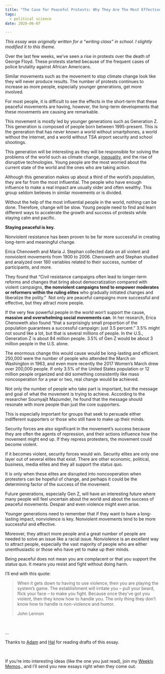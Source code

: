 ```yaml
---
title: "The Case for Peaceful Protests: Why They Are The Most Effective"
tags:
  - political science
date: 2020-06-07

---
```

*This essay was originally written for a “writing class” in school. I slightly modified it to this theme.*

Over the last few weeks, we’ve seen a rise in protests over the death of George Floyd. These protests started because of the frequent cases of police brutality against African Americans. 

Similar movements such as the movement to stop climate change look like they will never produce results. The number of protests continues to increase as more people, especially younger generations, get more involved. 

For most people, it is difficult to see the effects in the short-term that these peaceful movements are having, however, the long-term developments that these movements are causing are remarkable.

This movement is mostly led by younger generations such as Generation Z. This generation is composed of people born between 1995-present. This is the generation that has never known a world without smartphones, a world without the internet, and a world without TSA airport security and school shootings. 

This generation will be interesting as they will be responsible for solving the problems of the world such as climate change, [inequality](https://www.juandavidcampolargo.com/blog/billionaire-da-vinci), and the rise of disruptive technologies. Young people are the most worried about the current state of the world and the ones who are taking action. 

Although this generation makes up about a third of the world’s population, they are far from the most influential. The people who have enough influence to make a real impact are usually older and often wealthy. This group seldom believes in similar movements or is divided.

Without the help of the most influential people in the world, nothing can be done. Therefore, change will be slow. Young people need to find and learn different ways to accelerate the growth and success of protests while staying calm and pacific. 

**Staying peaceful is key.**

Nonviolent resistance has been proven to be far more successful in creating long-term and meaningful change. 

Erica Chenoweth and Maria J. Stephan collected data on all violent and nonviolent movements from 1900 to 2006. Chenoweth and Stephan studied and analyzed over 160 variables related to their success, number of participants, and more. 

They found that “Civil resistance campaigns often lead to longer-term reforms and changes that bring about democratization compared with violent campaigns, **the nonviolent campaigns tend to empower moderates or reformers within the ruling elites** who gradually initiated changes and liberalize the polity.”  Not only are peaceful campaigns more successful and effective, but they attract more people. 

If the very few powerful people in the world won’t support the cause, **massive and overwhelming social movements can**. In her research, Erica Chenoweth also found “that a surprisingly small proportion of the population guarantees a successful campaign: just 3.5 percent.” 3.5% might not sound like a lot, but that is several millions of people. In the U.S., Generation Z is about 84 million people. 3.5% of Gen Z would be about 3 million people in the U.S. alone. 

The enormous change this would cause would be long-lasting and efficient. 250,000 were the number of people who attended the March on Washington in 1963, and even more recently the 2017 Women’s March drew over 200,000 people. If only 3.5% of the United States population or 12 million people organized and did something consistently like mass noncooperation for a year or two, real change would be achieved. 

Not only the number of people who take part is important, but the message and goal of what the movement is trying to achieve. According to the researcher Soumyajit Mazumder, he found that the message should resonate with more people than just the core supporters. 

This is especially important for groups that seek to persuade either indifferent supporters or those who still have to make up their minds. 

Security forces are also significant in the movement’s success because they are often the agents of repression, and their actions influence how the movement might end up. If they repress protesters, the movement could become violent. 

If it becomes violent, security forces would win. Security elites are only one layer out of several elites that exist. There are other economic, political, business, media elites and they all support the status quo.

It is only when these elites are disrupted into noncooperation when protesters can be hopeful of change, and perhaps it could be the determining factor of the success of the movement. 

Future generations, especially Gen Z, will have an interesting future where many people will feel uncertain about the world and about the success of peaceful movements. Despair and even violence might even arise. 

Younger generations need to remember that if they want to have a long-lasting impact, nonviolence is key. Nonviolent movements tend to be more successful and effective. 

Moreover, they attract more people and a great number of people are needed to solve an issue like a racial issue. Nonviolence is an excellent way to attract people, especially the vast majority of people who are either unenthusiastic or those who have yet to make up their minds.

Being peaceful does not mean you are complacent or that you support the status quo. It means you resist and fight without doing harm. 

I’ll end with this quote:

>When it gets down to having to use violence, then you are playing the system’s game. The establishment will irritate you – pull your beard, flick your face – to make you fight. Because once they’ve got you violent, then they know how to handle you. The only thing they don’t know how to handle is non-violence and humor.
>
>John Lennon

<p>&nbsp;  </p>

...



Thanks to [Adam](https://www.adamtank.com/) and [Hal](http://jmisc.net/HALMORRIS.DOMAIN/) for reading drafts of this essay. 




<p>&nbsp;  </p>

If you’re into interesting ideas (like the one you just read), join my <a href="https://juandavidcampolargo.substack.com/" target="_blank">Weekly Memos</a>., and I’ll send you new essays right when they come out. 
